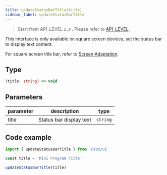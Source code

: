 ```yaml
---
title: updateStatusBarTitle(title)
sidebar_label: updateStatusBarTitle
---
```


> Start from API_LEVEL `2.0` . Please refer to [API_LEVEL](../../../../guides/framework/device/compatibility.md).

This interface is only available on square screen devices, set the status bar to display text content.

For square screen title bar, refer to [Screen Adaptation](../../../../guides/best-practice/multi-screen-adaption.mdx).

## Type

```ts
(title: string) => void
```

## Parameters

| parameter | description | type |
| ----- | -------------- | -------- |
| title | Status bar display text | `string` |

## Code example

```js
import { updateStatusBarTitle } from '@zos/ui'

const title = 'Mini Program Title'

updateStatusBarTitle(title)
```
